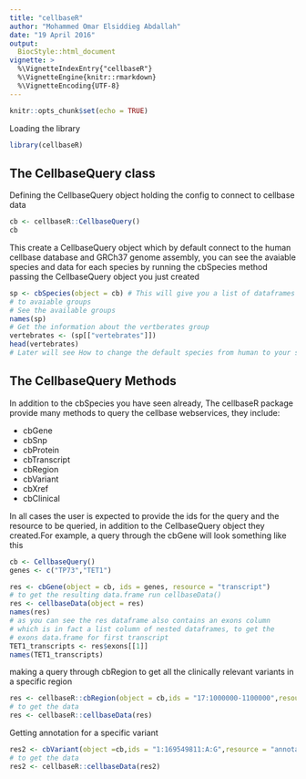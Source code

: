 ```yaml
---
title: "cellbaseR"
author: "Mohammed Omar Elsiddieg Abdallah"
date: "19 April 2016"
output: 
  BiocStyle::html_document
vignette: >
  %\VignetteIndexEntry{"cellbaseR"}
  %\VignetteEngine{knitr::rmarkdown}
  %\VignetteEncoding{UTF-8}  
---
```


```r
knitr::opts_chunk$set(echo = TRUE)
```

Loading the library

```r
library(cellbaseR)

```

## The CellbaseQuery class

Defining the CellbaseQuery object holding the config to connect to cellbase data

```r
cb <- cellbaseR::CellbaseQuery()
cb

```
This create a CellbaseQuery object which by default connect to the human cellbase database
and GRCh37 genome assembly, you can see the avaiable species and data for each species by running the cbSpecies method passing  the CellbaseQuery object you just created
```r
sp <- cbSpecies(object = cb) # This will give you a list of dataframes corresponding
# to avaiable groups
# See the available groups
names(sp)
# Get the information about the vertberates group
vertebrates <- (sp[["vertebrates"]])
head(vertebrates)
# Later will see How to change the default species from human to your species of interest

```

## The CellbaseQuery Methods
In addition to the cbSpecies you have seen already, The cellbaseR package
provide many methods to query the cellbase webservices, they include:  
 
-  cbGene  
-  cbSnp  
-  cbProtein  
-  cbTranscript  
-  cbRegion  
-  cbVariant  
-  cbXref  
-  cbClinical  

In all cases the user is expected to provide the ids for the query and the resource to be queried, in addition to 
the CellbaseQuery object they created.For example, a query through the cbGene will look something like this
```r
cb <- CellbaseQuery()
genes <- c("TP73","TET1")

res <- cbGene(object = cb, ids = genes, resource = "transcript")
# to get the resulting data.frame run cellbaseData()
res <- cellbaseData(object = res)
names(res)
# as you can see the res dataframe also contains an exons column 
# which is in fact a list column of nested dataframes, to get the
# exons data.frame for first transcript
TET1_transcripts <- res$exons[[1]]
names(TET1_transcripts)
```



making a query through cbRegion to get all the clinically relevant variants in a specific region
```r

res <- cellbaseR::cbRegion(object = cb,ids = "17:1000000-1100000",resource = "clinical")
# to get the data 
res <- cellbaseR::cellbaseData(res)

```
Getting annotation for a specific variant


```r
res2 <- cbVariant(object =cb,ids = "1:169549811:A:G",resource = "annotation")
# to get the data 
res2 <- cellbaseR::cellbaseData(res2)
```



